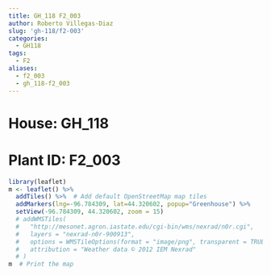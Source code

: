 ```yaml
---
title: GH_118 F2_003
author: Roberto Villegas-Diaz
slug: 'gh-118/f2-003'
categories:
  - GH118
tags:
  - F2
aliases:
  - f2_003
  - gh_118-f2_003
---
```


# **House**: GH_118
# **Plant ID**: F2_003

```r
library(leaflet)
m <- leaflet() %>%
  addTiles() %>%  # Add default OpenStreetMap map tiles
  addMarkers(lng=-96.784309, lat=44.320602, popup="Greenhouse") %>%
  setView(-96.784309, 44.320602, zoom = 15)
  # addWMSTiles(
  #   "http://mesonet.agron.iastate.edu/cgi-bin/wms/nexrad/n0r.cgi",
  #   layers = "nexrad-n0r-900913",
  #   options = WMSTileOptions(format = "image/png", transparent = TRUE),
  #   attribution = "Weather data © 2012 IEM Nexrad"
  # )
m  # Print the map
```